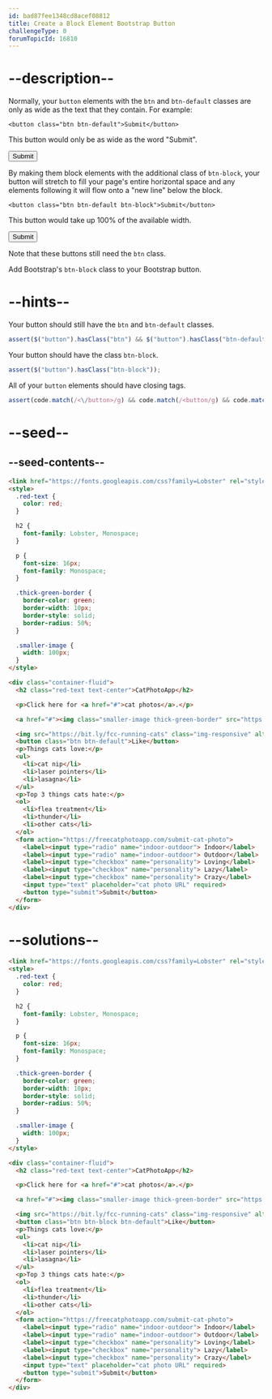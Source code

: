 ```yaml
---
id: bad87fee1348cd8acef08812
title: Create a Block Element Bootstrap Button
challengeType: 0
forumTopicId: 16810
---
```


# --description--

Normally, your `button` elements with the `btn` and `btn-default` classes are only as wide as the text that they contain. For example:

`<button class="btn btn-default">Submit</button>`

This button would only be as wide as the word "Submit".

<button class='btn btn-default'>Submit</button>

By making them block elements with the additional class of `btn-block`, your button will stretch to fill your page's entire horizontal space and any elements following it will flow onto a "new line" below the block.

`<button class="btn btn-default btn-block">Submit</button>`

This button would take up 100% of the available width.

<button class='btn btn-default btn-block'>Submit</button>

Note that these buttons still need the `btn` class.

Add Bootstrap's `btn-block` class to your Bootstrap button.

# --hints--

Your button should still have the `btn` and `btn-default` classes.

```js
assert($("button").hasClass("btn") && $("button").hasClass("btn-default"));
```

Your button should have the class `btn-block`.

```js
assert($("button").hasClass("btn-block"));
```

All of your `button` elements should have closing tags.

```js
assert(code.match(/<\/button>/g) && code.match(/<button/g) && code.match(/<\/button>/g).length === code.match(/<button/g).length);
```

# --seed--

## --seed-contents--

```html
<link href="https://fonts.googleapis.com/css?family=Lobster" rel="stylesheet" type="text/css">
<style>
  .red-text {
    color: red;
  }

  h2 {
    font-family: Lobster, Monospace;
  }

  p {
    font-size: 16px;
    font-family: Monospace;
  }

  .thick-green-border {
    border-color: green;
    border-width: 10px;
    border-style: solid;
    border-radius: 50%;
  }

  .smaller-image {
    width: 100px;
  }
</style>

<div class="container-fluid">
  <h2 class="red-text text-center">CatPhotoApp</h2>

  <p>Click here for <a href="#">cat photos</a>.</p>

  <a href="#"><img class="smaller-image thick-green-border" src="https://bit.ly/fcc-relaxing-cat" alt="A cute orange cat lying on its back."></a>

  <img src="https://bit.ly/fcc-running-cats" class="img-responsive" alt="Three kittens running towards the camera.">
  <button class="btn btn-default">Like</button>
  <p>Things cats love:</p>
  <ul>
    <li>cat nip</li>
    <li>laser pointers</li>
    <li>lasagna</li>
  </ul>
  <p>Top 3 things cats hate:</p>
  <ol>
    <li>flea treatment</li>
    <li>thunder</li>
    <li>other cats</li>
  </ol>
  <form action="https://freecatphotoapp.com/submit-cat-photo">
    <label><input type="radio" name="indoor-outdoor"> Indoor</label>
    <label><input type="radio" name="indoor-outdoor"> Outdoor</label>
    <label><input type="checkbox" name="personality"> Loving</label>
    <label><input type="checkbox" name="personality"> Lazy</label>
    <label><input type="checkbox" name="personality"> Crazy</label>
    <input type="text" placeholder="cat photo URL" required>
    <button type="submit">Submit</button>
  </form>
</div>
```

# --solutions--

```html
<link href="https://fonts.googleapis.com/css?family=Lobster" rel="stylesheet" type="text/css">
<style>
  .red-text {
    color: red;
  }

  h2 {
    font-family: Lobster, Monospace;
  }

  p {
    font-size: 16px;
    font-family: Monospace;
  }

  .thick-green-border {
    border-color: green;
    border-width: 10px;
    border-style: solid;
    border-radius: 50%;
  }

  .smaller-image {
    width: 100px;
  }
</style>

<div class="container-fluid">
  <h2 class="red-text text-center">CatPhotoApp</h2>

  <p>Click here for <a href="#">cat photos</a>.</p>

  <a href="#"><img class="smaller-image thick-green-border" src="https://bit.ly/fcc-relaxing-cat" alt="A cute orange cat lying on its back."></a>

  <img src="https://bit.ly/fcc-running-cats" class="img-responsive" alt="Three kittens running towards the camera.">
  <button class="btn btn-block btn-default">Like</button>
  <p>Things cats love:</p>
  <ul>
    <li>cat nip</li>
    <li>laser pointers</li>
    <li>lasagna</li>
  </ul>
  <p>Top 3 things cats hate:</p>
  <ol>
    <li>flea treatment</li>
    <li>thunder</li>
    <li>other cats</li>
  </ol>
  <form action="https://freecatphotoapp.com/submit-cat-photo">
    <label><input type="radio" name="indoor-outdoor"> Indoor</label>
    <label><input type="radio" name="indoor-outdoor"> Outdoor</label>
    <label><input type="checkbox" name="personality"> Loving</label>
    <label><input type="checkbox" name="personality"> Lazy</label>
    <label><input type="checkbox" name="personality"> Crazy</label>
    <input type="text" placeholder="cat photo URL" required>
    <button type="submit">Submit</button>
  </form>
</div>
```
